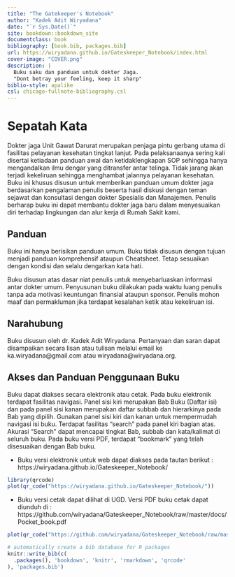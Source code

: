 ```yaml
--- 
title: "The Gatekeeper's Notebook"
author: "Kadek Adit Wiryadana"
date: "`r Sys.Date()`"
site: bookdown::bookdown_site
documentclass: book
bibliography: [book.bib, packages.bib]
url: https://wiryadana.github.io/Gateskeeper_Notebook/index.html
cover-image: "COVER.png"
description: |
  Buku saku dan panduan untuk dokter Jaga.
  "Dont betray your feeling, keep it sharp"
biblio-style: apalike
csl: chicago-fullnote-bibliography.csl
---
```


# Sepatah Kata

Dokter jaga Unit Gawat Darurat merupakan penjaga pintu gerbang utama di fasilitas pelayanan kesehatan tingkat lanjut. Pada pelaksanaanya sering kali disertai ketiadaan panduan awal dan ketidaklengkapan SOP sehingga hanya mengandalkan ilmu dengar yang ditransfer antar telinga. Tidak jarang akan terjadi kekeliruan sehingga menghambat jalannya pelayanan kesehatan. Buku ini khusus disusun untuk memberikan panduan umum dokter jaga berdasarkan pengalaman penulis beserta hasil diskusi dengan teman sejawat dan konsultasi dengan dokter Spesialis dan Manajemen. Penulis berharap buku ini dapat membantu dokter jaga baru dalam menyesuaikan diri terhadap lingkungan dan alur kerja di Rumah Sakit kami. 

## Panduan 

Buku ini hanya berisikan panduan umum. Buku tidak disusun dengan tujuan menjadi panduan komprehensif ataupun Cheatsheet. Tetap sesuaikan dengan kondisi dan selalu dengarkan kata hati.

Buku disusun atas dasar niat penulis untuk menyebarluaskan informasi antar dokter umum. Penyusunan buku dilakukan pada waktu luang penulis tanpa  ada motivasi keuntungan finansial ataupun sponsor. Penulis mohon maaf dan permakluman jika terdapat kesalahan ketik atau kekeliruan isi.

## Narahubung
Buku disusun oleh dr. Kadek Adit Wiryadana. Pertanyaan dan saran dapat disampaikan secara lisan atau tulisan melalui email ke ka.wiryadana@gmail.com atau wiryadana@wiryadana.org.

## Akses dan Panduan Penggunaan Buku
Buku dapat diakses secara elektronik atau cetak. Pada buku elektronik terdapat fasilitas navigasi. Panel sisi kiri merupakan Bab Buku (Daftar isi) dan pada panel sisi kanan merupakan daftar subbab dan hierarkinya pada Bab yang dipilih. Gunakan panel sisi kiri dan kanan untuk mempermudah navigasi isi buku. Terdapat fasilitas "search" pada panel kiri bagian atas. Akurasi "Search" dapat mencapai tingkat Bab, subbab dan kata/kalimat di seluruh buku.  Pada buku versi PDF, terdapat "bookmark" yang telah disesuaikan dengan Bab buku.

* Buku versi elektronik untuk web dapat diakses pada tautan berikut : https://wiryadana.github.io/Gateskeeper_Notebook/

```r
library(qrcode)
plot(qr_code("https://wiryadana.github.io/Gateskeeper_Notebook/"))
```

* Buku versi cetak dapat dilihat di UGD. Versi PDF buku cetak dapat diunduh di : https://github.com/wiryadana/Gateskeeper_Notebook/raw/master/docs/Pocket_book.pdf

```r
plot(qr_code("https://github.com/wiryadana/Gateskeeper_Notebook/raw/master/docs/Pocket_book.pdf"))
```


```r
# automatically create a bib database for R packages
knitr::write_bib(c(
  .packages(), 'bookdown', 'knitr', 'rmarkdown', 'qrcode'
), 'packages.bib')
```




